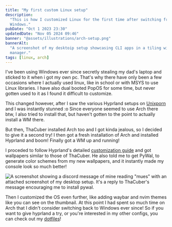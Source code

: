 ```yaml
---
title: "My first custom Linux setup"
description:
  "This is how I customized Linux for the first time after switching from
  Windows."
pubDate: "Oct 1 2023 23:30"
updatedDate: "Nov 05 2024 09:46"
banner: "@assets/illustrations/arch-setup.png"
bannerAlt:
  "A screenshot of my desktoip setup showcasing CLI apps in a tiling window
  manager."
tags: [linux, arch]
---
```


I've been using Windows ever since secretly stealing my dad's laptop and sticked
to it when i got my own pc. That's why there have only been a few occasions
where I actually used linux, like in school or with MSYS to use Linux libraries.
I have also dual booted PopOS for some time, but never gotten used to it as I
found it difficult to customize.

This changed however, after I saw the various Hyprland setups on
[Unixporn](https://lemmy.world/c/unixporn) and I was instantly stunned :o Since
everyone seemed to use Arch there btw, I also tried to install that, but haven't
gotten to the point to actually install a WM there.

But then, ThaCuber installed Arch too and I got kinda jealous, so I decided to
give it a second try! I then got a fresh installation of Arch and installed
Hyprland and boom! Finally got a WM up and running!

I proceded to follow Hyprland's detailed
[customization guide](https://wiki.hyprland.org/Configuring/Configuring-Hyprland)
and got wallpapers similar to those of ThaCuber. He also told me to get PyWal,
to generate color schemes from my new wallpapers, and it instantly made my
console look so much better!

![A screenshot showing a discord message of mine reading "mues" with an attached screenshot of my desktop setup. It's a reply to ThaCuber's message encouraging me to install pywal.](@assets/illustrations/arch-pywal.png)

Then I customized the OS even further, like adding waybar and nvim themes like
you can see on the thumbnail. At this point I had spent so much time on Arch
that I didn't consider switching back to Windows ever since! So if you want to
give hyprland a try, or you're interested in my other configs, you can check out
my [dotfiles](https://github.com/brckd/dotfiles)!
